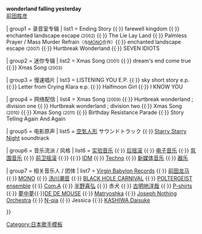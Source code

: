 {{Navbox Musical artist
| name   = World's end girlfriend
| state = uncollapsed
| title  = [[world's end girlfriend]]
| background = group_or_band

| above  = '''world's end boyfriend''' {{·}} '''wonderland falling yesterday'''<BR>[[前田胜彦]]

| group1 = 录音室专辑
| list1  = Ending Story {{·}}  farewell kingdom {{·}} enchanted landscape escape <small>(2002)</small> {{·}} The Lie Lay Land {{·}} Palmless Prayer / Mass Murder Refrain<small>（与[[MONO]]合作）</small>{{·}} enchanted landscape escape <small>(2007)</small> {{·}} Hurtbreak Wonderland {{·}} SEVEN IDIOTS

| group2 = 迷你专辑 
| list2  = Xmas Song <small>(2001)</small> {{·}}  dream's end come true {{·}} Xmas Song <small>(2003)</small>

| group3 = 慢速唱片
| list3  = LISTENING YOU E.P. {{·}} sky short story e.p. {{·}} Letter from Crying Klara e.p. {{·}} Halfmoon Girl {{·}} I KNOW YOU

| group4 = 网络配信
| list4  = Xmas Song <small>(2009)</small> {{·}} Hurtbreak wonderland ; division one {{·}} Hurtbreak wonderland ; division two {{·}} Xmas Song <small>(2010)</small> {{·}} Xmas Song <small>(2011)</small> {{·}} Birthday Resistance Parade {{·}} Story Telling Again And Again

| group5 = 电影原声
| list5  = [[空気人形]] サウンドトラック {{·}} [[星空|Starry Starry Night]] soundtrack

| group6 = 音乐流派 / 风格
| list6  = [[实验音乐]] {{·}} [[后摇滚]] {{·}} [[电子音乐]] {{·}} [[氛围音乐]] {{·}} [[前卫摇滚]] {{·}}  {{link-en|Glitch (音乐)|Glitch (music)|Glitch}} {{·}} [[IDM]] {{·}} [[Techno]] {{·}} [[新媒体]][[音乐]] {{·}} [[器乐]]

| group7 = 相关音乐人 / 团体
| list7  = [[Virgin Babylon Records]] {{·}} [[前田龙马]] {{·}} [[MONO]] {{·}} [[汤川潮音]] {{·}} [[BLACK HOLE CARNIVAL]] {{·}} [[POLTERGEIST ensemble]] {{·}} [[Com.A]] {{·}} [[半野喜弘]] {{·}} 赤犬 {{·}} [[古明地洋哉]] {{·}} [[P-shirts]] {{·}} [[夢中夢]]{{·}}[[DE DE MOUSE]] {{·}} [[Matryoshka]] {{·}} [[Joseph Nothing Orchestra]] {{·}} [[N-qia]] {{·}} Jessica {{·}} [[KASHIWA Daisuke]]

}}
<noinclude>
[[Category:日本歌手模板]]
</noinclude>